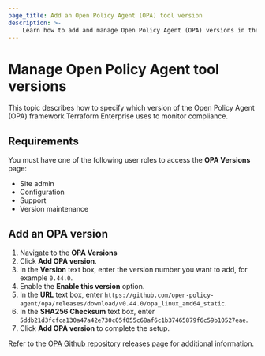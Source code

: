 ```yaml
---
page_title: Add an Open Policy Agent (OPA) tool version
description: >-
    Learn how to add and manage Open Policy Agent (OPA) versions in the UI.
---
```


# Manage Open Policy Agent tool versions

This topic describes how to specify which version of the Open Policy Agent (OPA) framework Terraform Enterprise uses to monitor compliance.

## Requirements

You must have one of the following user roles to access the **OPA Versions** page:

- Site admin
- Configuration 
- Support 
- Version maintenance

## Add an OPA version

1. Navigate to the **OPA Versions**
1. Click **Add OPA version**.
1. In the **Version** text box, enter the version number you want to add, for example `0.44.0`.
1. Enable the **Enable this version** option.
1. In the **URL** text box, enter `https://github.com/open-policy-agent/opa/releases/download/v0.44.0/opa_linux_amd64_static`.
1. In the **SHA256 Checksum** text box, enter `5ddb21d3fcfca130a47a42e730c05f055c68af6c1b37465879f6c59b10527eae`.
1. Click **Add OPA version** to complete the setup.

Refer to the [OPA Github repository](https://github.com/open-policy-agent/opa/releases) releases page for additional information. 